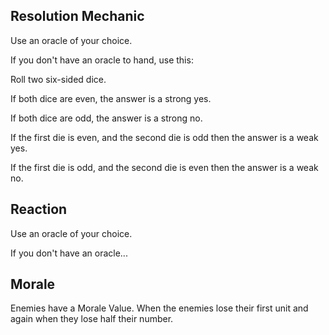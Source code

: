 ## Resolution Mechanic

Use an oracle of your choice.

If you don't have an oracle to hand, use this:

Roll two six-sided dice.

If both dice are even, the answer is a strong yes.

If both dice are odd, the answer is a strong no.

If the first die is even, and the second die is odd then the answer is a weak yes.

If the first die is odd, and the second die is even then the answer is a weak no.

## Reaction

Use an oracle of your choice.

If you don't have an oracle...

## Morale

Enemies have a Morale Value. When the enemies lose their first unit and again when they lose half their number.

